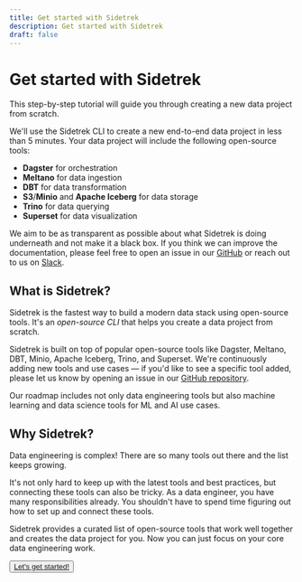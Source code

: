 ```yaml
---
title: Get started with Sidetrek
description: Get started with Sidetrek
draft: false
---
```


# Get started with Sidetrek

<SubH1>This step-by-step tutorial will guide you through creating a new data project from scratch.</SubH1>

We'll use the Sidetrek CLI to create a new end-to-end data project in less than 5 minutes. Your data project will include the following open-source tools:
- **Dagster** for orchestration
- **Meltano** for data ingestion
- **DBT** for data transformation
- **S3**/**Minio** and **Apache Iceberg** for data storage
- **Trino** for data querying
- **Superset** for data visualization

We aim to be as transparent as possible about what Sidetrek is doing underneath and not make it a black box. If you think we can improve the documentation, please feel free to open an issue in our <A href="https://github.com/SidetrekAI/sidetrek/issues" target="_blank">GitHub</A> or reach out to us on <A href="https://join.slack.com/t/sidetrek-community/shared_invite/zt-2jt7qd46b-FmqAl3WSU~2uWtAFTXjj7A" target="_blank">Slack</A>.

## What is Sidetrek?

Sidetrek is the fastest way to build a modern data stack using open-source tools. It's an *open-source CLI* that helps you create a data project from scratch.

Sidetrek is built on top of popular open-source tools like Dagster, Meltano, DBT, Minio, Apache Iceberg, Trino, and Superset. We're continuously adding new tools and use cases — if you'd like to see a specific tool added, please let us know by opening an issue in our <A href="https://github.com/SidetrekAI/sidetrek/issues" target="_blank">GitHub repository</A>.

Our roadmap includes not only data engineering tools but also machine learning and data science tools for ML and AI use cases.

## Why Sidetrek?

Data engineering is complex! There are so many tools out there and the list keeps growing. 

It's not only hard to keep up with the latest tools and best practices, but connecting these tools can also be tricky. As a data engineer, you have many responsibilities already. You shouldn't have to spend time figuring out how to set up and connect these tools.

Sidetrek provides a curated list of open-source tools that work well together and creates the data project for you. Now you can just focus on your core data engineering work.

<Button><a href="/get-started/step-1-install-sidetrek">Let's get started!</a></Button>

